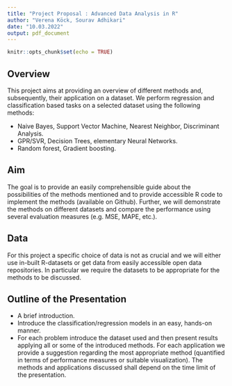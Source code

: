```yaml
---
title: "Project Proposal : Advanced Data Analysis in R"
author: "Verena Köck, Sourav Adhikari"
date: "10.03.2022"
output: pdf_document
---
```


```r
knitr::opts_chunk$set(echo = TRUE)
```


## Overview

This project aims at providing an overview of different methods and, subsequently, their application on a dataset. We perform regression and classification based tasks on a selected dataset using the following methods: 

* \textbf{Classification:} Naive Bayes, Support Vector Machine, Nearest Neighbor, Discriminant Analysis. 
* \textbf{Regression:} GPR/SVR, Decision Trees, elementary Neural Networks. 
* \textbf{Misc:} Random forest, Gradient boosting. 


## Aim

The goal is to provide an easily comprehensible guide about the possibilities of the methods mentioned and to provide accessible R code to implement the methods (available on Github). Further, we will demonstrate the methods on different datasets and compare the performance using several evaluation measures (e.g. MSE, MAPE, etc.).    


## Data

For this project a specific choice of data is not as crucial and we will either use in-built R-datasets or get data from easily accessible open data repositories. In particular we require the datasets to be appropriate for the methods to be discussed.  


## Outline of the Presentation


* A brief introduction. 
* \textbf{Models:} Introduce the classification/regression models in an easy, hands-on manner. 
* \textbf{Applications:} For each problem introduce the dataset used and then present results applying all or some of the introduced methods. For each application we provide a suggestion regarding the most appropriate method (quantified in terms of performance measures or suitable visualization). The methods and applications discussed shall depend on the time limit of the presentation. 

